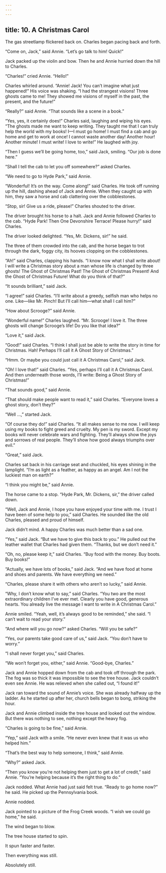 ```yaml
---
---
---
```

title: 10. A Christmas Carol
---




The gas streetlamp flickered back on. Charles began pacing back and forth.

“Come on, Jack,” said Annie. “Let’s go talk to him! Quick!”

Jack packed up the violin and bow. Then he and Annie hurried down the hill to Charles.

“Charles!” cried Annie. “Hello!”

Charles whirled around. “Annie! Jack! You can’t imagine what just happened!” His voice was shaking. “I had the strangest visions! Three ghosts came to me! They showed me visions of myself in the past, the present, and the future!”

“Really?” said Annie. “That sounds like a scene in a book.”

“Yes, yes, it certainly does!” Charles said, laughing and wiping his eyes. “The ghosts made me want to keep writing. They taught me that I can truly help the world with my books! I—I must go home! I must find a cab and go home and get to work at once! I cannot waste another day! Another hour! Another minute! I must write! I love to write!” He laughed with joy.

“Then I guess we’ll be going home, too,” said Jack, smiling. “Our job is done here.”

“Shall I tell the cab to let you off somewhere?” asked Charles.

“We need to go to Hyde Park,” said Annie.

“Wonderful! It’s on the way. Come along!” said Charles. He took off running up the hill, dashing ahead of Jack and Annie. When they caught up with him, they saw a horse and cab clattering over the cobblestones.

“Stop, sir! Give us a ride, please!” Charles shouted to the driver.

The driver brought his horse to a halt. Jack and Annie followed Charles to the cab. “Hyde Park! Then One Devonshire Terrace! Please hurry!” said Charles.

The driver looked delighted. “Yes, Mr. Dickens, sir!” he said.

The three of them crowded into the cab, and the horse began to trot through the dark, foggy city, its hooves clopping on the cobblestones.

“Ah!” said Charles, clapping his hands. “I know now what I shall write about! I will write a Christmas story about a man whose life is changed by three ghosts! The Ghost of Christmas Past! The Ghost of Christmas Present! And the Ghost of Christmas Future! What do you think of that?”

“It sounds brilliant,” said Jack.

“I agree!” said Charles. “I’ll write about a greedy, selfish man who helps no one. Like—like Mr. Pinch! But I’ll call him—what shall I call him?”

“How about Scrooge?” said Annie.

“Wonderful name!” Charles laughed. “Mr. Scrooge! I love it. The three ghosts will change Scrooge’s life! Do you like that idea?”

“Love it,” said Jack.

“Good!” said Charles. “I think I shall just be able to write the story in time for Christmas. Hah! Perhaps I’ll call it A Ghost Story of Christmas.”

“Hmm. Or maybe you could just call it A Christmas Carol,” said Jack.

“Oh! I love that!” said Charles. “Yes, perhaps I’ll call it A Christmas Carol. And then underneath those words, I’ll write: Being a Ghost Story of Christmas!”

“That sounds good,” said Annie.

“That should make people want to read it,” said Charles. “Everyone loves a ghost story, don’t they?”

“Well …,” started Jack.

“Of course they do!” said Charles. “It all makes sense to me now. I will keep using my books to fight greed and cruelty. My pen is my sword. Except my books will never celebrate wars and fighting. They’ll always show the joys and sorrows of real people. They’ll show how good always triumphs over evil.”

“Great,” said Jack.

Charles sat back in his carriage seat and chuckled, his eyes shining in the lamplight. “I’m as light as a feather, as happy as an angel. Am I not the luckiest man on earth?”

“I think you might be,” said Annie.

The horse came to a stop. “Hyde Park, Mr. Dickens, sir,” the driver called down.



“Well, Jack and Annie, I hope you have enjoyed your time with me. I trust I have been of some help to you,” said Charles. He sounded like the old Charles, pleased and proud of himself.

Jack didn’t mind. A happy Charles was much better than a sad one.

“Yes,” said Jack. “But we have to give this back to you.” He pulled out the leather wallet that Charles had given them. “Thanks, but we don’t need it.”

“Oh, no, please keep it,” said Charles. “Buy food with the money. Buy boots. Buy books!”

“Actually, we have lots of books,” said Jack. “And we have food at home and shoes and parents. We have everything we need.”

“Charles, please share it with others who aren’t so lucky,” said Annie.

“Why, I don’t know what to say,” said Charles. “You two are the most extraordinary children I’ve ever met. Clearly you have good, generous hearts. You already live the message I want to write in A Christmas Carol.”

Annie smiled. “Yeah, well, it’s always good to be reminded,” she said. “I can’t wait to read your story.”

“And where will you go now?” asked Charles. “Will you be safe?”

“Yes, our parents take good care of us,” said Jack. “You don’t have to worry.”

“I shall never forget you,” said Charles.

“We won’t forget you, either,” said Annie. “Good-bye, Charles.”

Jack and Annie hopped down from the cab and took off through the park. The fog was so thick it was impossible to see the tree house. Jack couldn’t even see Annie. He was relieved when she called out, “I found it!”

Jack ran toward the sound of Annie’s voice. She was already halfway up the ladder. As he started up after her, church bells began to bong, striking the hour.

Jack and Annie climbed inside the tree house and looked out the window. But there was nothing to see, nothing except the heavy fog.

“Charles is going to be fine,” said Annie.

“Yep,” said Jack with a smile. “He never even knew that it was us who helped him.”

“That’s the best way to help someone, I think,” said Annie.

“Why?” asked Jack.

“Then you know you’re not helping them just to get a lot of credit,” said Annie. “You’re helping because it’s the right thing to do.”

Jack nodded. What Annie had just said felt true. “Ready to go home now?” he said. He picked up the Pennsylvania book.

Annie nodded.

Jack pointed to a picture of the Frog Creek woods. “I wish we could go home,” he said.

The wind began to blow.

The tree house started to spin.

It spun faster and faster.

Then everything was still.

Absolutely still.
